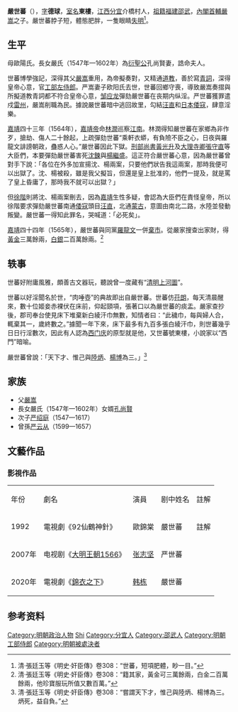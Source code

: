 {{refimprove|time=2020-01-19T16:25:29+00:00}}

'''嚴世蕃'''（{{bd|1513年||1565年|catIdx=Y}}），[[表字|字]]'''德球'''，[[齋號|室名]]'''東樓'''，[[江西等处承宣布政使司|江西]][[分宜县|分宜]]介橋村人，[[祖籍|祖籍]][[福建等處承宣布政使司|福建]][[邵武市|邵武]]，[[明朝首辅列表|內閣首輔]][[严嵩|嚴嵩]]之子。嚴世蕃脖子短，體態肥胖，一隻眼睛[[失明|失明]]<ref>清·張廷玉等《明史·奸臣傳》卷308：“世蕃，短項肥體，眇一目。”</ref>。

== 生平 ==
母歐陽氏。長女嚴氏（1547年—1602年）為[[衍聖公|衍聖公]]孔尚賢妻，誥命夫人。

世蕃博學強記，深得其父[[嚴嵩|嚴嵩]]重用，為帝擬奏對，又精通[[道教|道教]]，善於寫[[青詞|青詞]]，深得皇帝心意，官[[工部左侍郎|工部左侍郎]]。严嵩妻子欧阳氏去世，世蕃回鄉守喪，導致嚴嵩奏摺與所擬道教青詞都不符合皇帝心意，[[邹应龙_(明朝)|邹应龙]]彈劾嚴世蕃在丧期内纵淫。严世蕃獲罪遣戍[[雷州府|雷州]]，嚴嵩削職為民。據說嚴世蕃暗中逃回故里，勾結[[汪直_(海商)|汪直]]和[[日本|日本]][[倭寇|倭寇]]，肆意淫樂。

[[嘉靖|嘉靖]]四十三年（1564年），[[明世宗|嘉靖帝]]命[[林潤|林潤]]巡察[[江南|江南]]。林潤得知嚴世蕃在家鄉為非作歹，搶劫、傷人二十餘起，上疏彈劾世蕃“乘軒衣蟒，有負險不臣之心，日夜與羅龍文誹謗朝政，蠱惑人心。”嚴世蕃因此下獄。[[刑部尚书|刑部尚書]][[黃光昇|黃光升]]及[[廷尉|大理寺卿]][[張守直|張守直]]等大臣們，本要彈劾嚴世蕃害死[[沈鍊|沈鍊]]與[[楊繼盛|楊繼盛]]。這正符合嚴世蕃心意，因為嚴世蕃曾對手下說：「各位在外多加宣揚沈、楊兩案，只要他們狀告我這兩案，那時我便可以出獄了。沈、楊被殺，雖是我父擬旨，但還是皇上批准的，他們一提及，就是罵了皇上昏庸了，那時我不就可以出獄？」

但[[徐階|徐階]]則將沈、楊兩案刪去，因為[[明世宗|嘉靖]]生性多疑，會認為大臣們在責怪皇帝，所以徐階要求彈劾嚴世蕃南通[[倭寇|倭寇]]頭目[[汪直_(海商)|汪直]]，北通[[蒙古帝国|蒙古]]，意圖由南北二路，水陸並發動叛變。嚴世蕃一得知此罪名，哭喊道：「必死矣」。

[[嘉靖|嘉靖]]四十四年（1565年），嚴世蕃與同黨[[羅龍文|羅龍文]]一併[[棄市|棄市]]。從嚴家搜查出家財，得[[金|黃金]]三萬餘兩，[[銀|白銀]]二百萬餘兩。<ref>清·張廷玉等《明史·奸臣傳》卷308：“籍其家，黃金可三萬餘兩，白金二百萬餘兩，他珍寶服玩所值又數百萬。”</ref>

== 轶事 ==
世蕃好附庸風雅，頗善古文器玩，聽說曾一度藏有“[[清明上河圖|清明上河圖]]”。

世蕃以好淫聞名於世，“肉唾壺”的典故即出自嚴世蕃。世蕃仿[[苻朗|苻朗]]，每天清晨醒來，數十位姬妾赤裸伏在床前，仰起頸項，張著口以為嚴世蕃的痰盂。嚴家查抄後，郡司奉台使見床下堆棄新白綾汗巾無數，知情者曰：“此穢巾，每與婦人合，輒棄其一，歲終數之。”據聞一年下來，床下最多有九百多張白綾汗巾，則世蕃幾乎日日行淫數次，因此有人認為[[西门庆|西门庆]]的原型就是他，又世蕃號東樓，小說家以“西門”暗喻。

嚴世蕃曾說：「天下才、惟己與[[陸炳|陸炳]]、[[杨博|楊博]]為三。」<ref>清·張廷玉等《明史·奸臣傳》卷308：“嘗謂天下才，惟己與陸炳、楊博為三。炳死，益自負。”</ref>

==家族==
*父[[嚴嵩|嚴嵩]]
*長女嚴氏（1547年—1602年）女婿[[孔尚賢|孔尚賢]]
*次子[[严绍庭|严绍庭]]（1547—1617）
*曾孫[[严云从|严云从]]（1599—1657）

== 文藝作品 ==
===影視作品===
{| class="wikitable"
|-  style="background:cornflowerblue; color:white; text-align:center;"
|年份
|劇名
|演員
|剧中姓名
|註解
|-
|1992||電視劇《92仙鶴神針》 ||歐錦棠||嚴世蕃||註解
|-
|2007年||电视剧《[[大明王朝1566|大明王朝1566]]》||[[张志坚_(演员)|张志坚]]||严世蕃||
|-
|2020年||電視劇《[[錦衣之下|錦衣之下]]》||[[韩栋|韩栋]]||嚴世蕃||
|}

== 参考资料 ==
{{reflist}}

{{Authority control}}
{{DEFAULTSORT:Yan嚴}}
[[Category:明朝政治人物|Category:明朝政治人物]]
[[Category:嚴姓|Shi]]
[[Category:分宜人|Category:分宜人]]
[[Category:邵武人|Category:邵武人]]
[[Category:明朝工部侍郎|Category:明朝工部侍郎]]
[[Category:明朝被處決者|Category:明朝被處決者]]